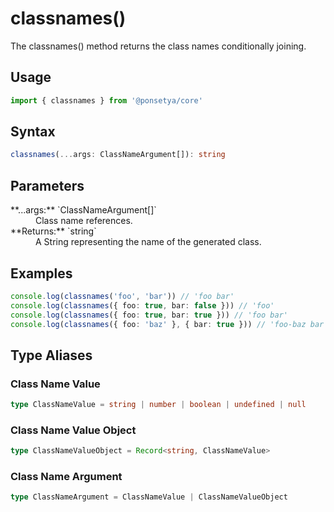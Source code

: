 
# <Badge function /> classnames()

The classnames() method returns the class names conditionally joining.

## Usage

```ts copy
import { classnames } from '@ponsetya/core'
```

## Syntax

```ts
classnames(...args: ClassNameArgument[]): string
```

## Parameters

<dl>
  <dt>**...args:** `ClassNameArgument[]`</dt>
  <dd>Class name references.</dd>
  <dt>**Returns:** `string`</dt>
  <dd>A String representing the name of the generated class.</dd>
</dl>

## Examples

```ts copy
console.log(classnames('foo', 'bar')) // 'foo bar'
console.log(classnames({ foo: true, bar: false })) // 'foo'
console.log(classnames({ foo: true, bar: true })) // 'foo bar'
console.log(classnames({ foo: 'baz' }, { bar: true })) // 'foo-baz bar'
```

## Type Aliases

### Class Name Value

```ts
type ClassNameValue = string | number | boolean | undefined | null
```

### Class Name Value Object

```ts
type ClassNameValueObject = Record<string, ClassNameValue>
```

### Class Name Argument

```ts
type ClassNameArgument = ClassNameValue | ClassNameValueObject
```
